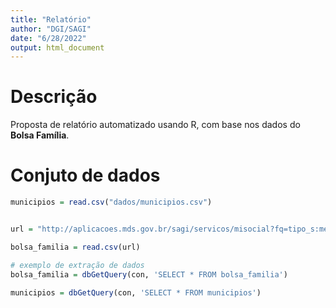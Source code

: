 ```yaml
---
title: "Relatório"
author: "DGI/SAGI"
date: "6/28/2022"
output: html_document
---
```


# Descrição

Proposta de relatório automatizado usando R, com base nos dados do **Bolsa Família**.

# Conjuto de dados

```r

municipios = read.csv("dados/municipios.csv")


url = "http://aplicacoes.mds.gov.br/sagi/servicos/misocial?fq=tipo_s:mes_mu&wt=csv&q=*&fl=ibge:codigo_ibge,anomes:anomes_s,qtd_familias_beneficiarias_bolsa_familia,valor_repassado_bolsa_familia&rows=10000000&sort=anomes_s%20asc,%20codigo_ibge%20asc"

bolsa_familia = read.csv(url)

```


```r

# exemplo de extração de dados
bolsa_familia = dbGetQuery(con, 'SELECT * FROM bolsa_familia')

municipios = dbGetQuery(con, 'SELECT * FROM municipios')
```

